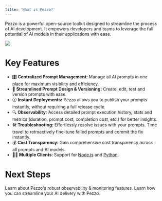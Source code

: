 ```yaml
---
title: 'What is Pezzo?'
---
```


Pezzo is a powerful open-source toolkit designed to streamline the process of AI development. It empowers developers and teams to leverage the full potential of AI models in their applications with ease.

<Frame>
  <img src="https://cdn.pezzo.ai/banner.png" />
</Frame>

<br />

# Key Features
- 🎛️ **Centralized Prompt Management:** Manage all AI prompts in one place for maximum visibility and efficiency.
- 🚀 **Streamlined Prompt Design & Versioning:** Create, edit, test and version prompts with ease.
- 🕜 **Instant Deployments:** Pezzo allows you to publish your prompts instantly, without requiring a full release cycle.
- 🔍 **Observability**: Access detailed prompt execution history, stats and metrics (duration, prompt cost, completion cost, etc.) for better insights.
- 🛠️ **Troubleshooting:** Effortlessly resolve issues with your prompts. Time travel to retroactively fine-tune failed prompts and commit the fix instantly.
- 💰 **Cost Transparency**: Gain comprehensive cost transparency across all prompts and AI models.
- 🧑‍💻 **Multiple Clients**: Support for [Node.js](/client/pezzo-client-node) and [Python](/client/pezzo-client-python).

# Next Steps
<CardGroup cols={2}>
  <Card
    title="Tutorial: Observability & Monitoring"
    icon="eye"
    href="/introduction/tutorial-observability/overview"
  >
    Learn about Pezzo's robust observability & monitoring features.
  </Card>
  <Card
    title="Tutorial: Prompt Management"
    icon="wrench"
    href="/introduction/tutorial-prompt-management/overview"
  >
    Learn how you can streamline your AI delivery with Pezzo.
  </Card>
</CardGroup>

